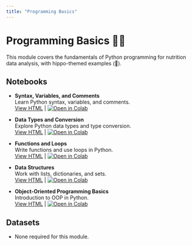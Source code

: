 ```yaml
---
title: "Programming Basics"
---
```


# Programming Basics 🧑‍💻

This module covers the fundamentals of Python programming for nutrition data analysis, with hippo-themed examples (🦛).

## Notebooks

- **Syntax, Variables, and Comments**  
  Learn Python syntax, variables, and comments.  
  [View HTML](2.1_syntax_variables_comments.html) | [![Open in Colab](https://colab.research.google.com/assets/colab-badge.svg)](https://colab.research.google.com/github/ggkuhnle/data-analysis-toolkit-FNS/blob/main/notebooks/02_programming_basics/2.1_syntax_variables_comments.ipynb)

- **Data Types and Conversion**  
  Explore Python data types and type conversion.  
  [View HTML](2.2_data_types_conversion.html) | [![Open in Colab](https://colab.research.google.com/assets/colab-badge.svg)](https://colab.research.google.com/github/ggkuhnle/data-analysis-toolkit-FNS/blob/main/notebooks/02_programming_basics/2.2_data_types_conversion.ipynb)

- **Functions and Loops**  
  Write functions and use loops in Python.  
  [View HTML](2.3_functions_loops.html) | [![Open in Colab](https://colab.research.google.com/assets/colab-badge.svg)](https://colab.research.google.com/github/ggkuhnle/data-analysis-toolkit-FNS/blob/main/notebooks/02_programming_basics/2.3_functions_loops.ipynb)

- **Data Structures**  
  Work with lists, dictionaries, and sets.  
  [View HTML](2.4_data_structures.html) | [![Open in Colab](https://colab.research.google.com/assets/colab-badge.svg)](https://colab.research.google.com/github/ggkuhnle/data-analysis-toolkit-FNS/blob/main/notebooks/02_programming_basics/2.4_data_structures.ipynb)

- **Object-Oriented Programming Basics**  
  Introduction to OOP in Python.  
  [View HTML](2.5_oop_basics.html) | [![Open in Colab](https://colab.research.google.com/assets/colab-badge.svg)](https://colab.research.google.com/github/ggkuhnle/data-analysis-toolkit-FNS/blob/main/notebooks/02_programming_basics/2.5_oop_basics.ipynb)

## Datasets

- None required for this module.